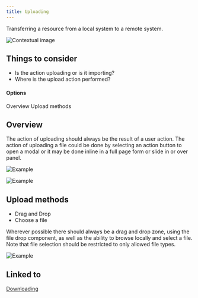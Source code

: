 ```yaml
---
title: Uploading
---
```


<PageDescription>

  Transferring a resource from a local system to a remote system.

</PageDescription>

<Row>
  <Column colLg={8}>

![Contextual image](images/0.png)

  </Column>
</Row>

## Things to consider

- Is the action uploading or is it importing?
- Where is the upload action performed?

#### Options

<AnchorLinks>
  <AnchorLink>Overview</AnchorLink>
  <AnchorLink>Upload methods</AnchorLink>
</AnchorLinks>

## Overview

The action of uploading should always be the result of a user action.
The action of uploading a file could be done by selecting an action button
to open a modal or it may be done inline in a full page form or slide in or
over panel.

<style>
{`
 .uploading-img-1 {
   max-width: 175px;
 }
`}
</style>
<Row>
 <Column colLg={8}>
  <div style="max-width:175px">

![Example](images/2.png)

  </div>
 </Column>
</Row>
<Row>
 <Column colMd={6} colLg={6}>

![Example](images/3.png)

 </Column>
</Row>

## Upload methods

- Drag and Drop
- Choose a file

Wherever possible there should always be a drag and drop zone, using the file
drop component, as well as the ability to browse locally and select a file.
Note that file selection should be restricted to only allowed file types.

<Row>
 <Column colMd={6} colLg={6}>

![Example](images/4.png)

 </Column>
</Row>

## Linked to

[Downloading](downloading)

